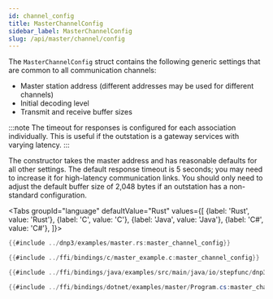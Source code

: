 ```yaml
---
id: channel_config
title: MasterChannelConfig
sidebar_label: MasterChannelConfig
slug: /api/master/channel/config
---
```



The `MasterChannelConfig` struct contains the following generic settings that are common to all communication channels:

* Master station address (different addresses may be used for different channels)
* Initial decoding level
* Transmit and receive buffer sizes

:::note
The timeout for responses is configured for each association individually. This is useful if the outstation is a gateway services with varying latency.
:::

The constructor takes the master address and has reasonable defaults for all other settings. The default response timeout is 5 seconds; you may need to increase it for high-latency communication links. You should only need to adjust the default buffer size of 2,048 bytes if an outstation has a non-standard configuration.

<Tabs
groupId="language"
defaultValue="Rust"
values={[
{label: 'Rust', value: 'Rust'},
{label: 'C', value: 'C'},
{label: 'Java', value: 'Java'},
{label: 'C#', value: 'C#'},
]}>
<TabItem value="Rust">

```rust
{{#include ../dnp3/examples/master.rs:master_channel_config}}
```

</TabItem>
<TabItem value="C">

```c
{{#include ../ffi/bindings/c/master_example.c:master_channel_config}}
```

</TabItem>
<TabItem value="Java">

```java
{{#include ../ffi/bindings/java/examples/src/main/java/io/stepfunc/dnp3/examples/MasterExample.java:master_channel_config}}
```

</TabItem>
<TabItem value="C#">

```csharp
{{#include ../ffi/bindings/dotnet/examples/master/Program.cs:master_channel_config}}
```

</TabItem>
</Tabs>



